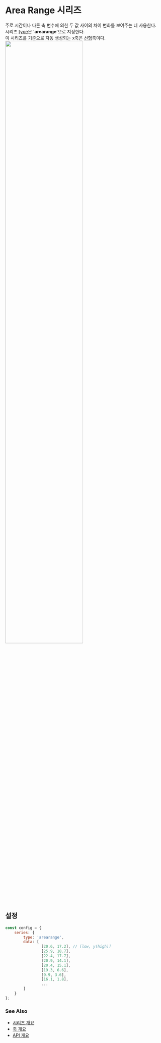 # Area Range 시리즈

주로 시간이나 다른 축 변수에 의한 두 값 사이의 차이 변화를 보여주는 데 사용한다.<br/>
시리즈 [type](/config/config/series#type)은 '**arearange**'으로 지정한다.<br/>
이 시리즈를 기준으로 자동 생성되는 x축은 [선형](/config/config/xAxis/linear)축이다.<br/>
<FiddleLink label="Try Area Range" href="https:/jsfiddle.net/gh/get/library/pure/realgrid/realchart-demo/tree/master/guide/series/arearange"/>
<img src="/images/guide/series/arearange-01.png" width="70%" className="border-img"/>

## 설정

```js
const config = {
    series: {
        type: 'arearange',
        data: [
                [20.6, 17.2], // [low, y(high)]
                [25.9, 18.7],
                [22.4, 17.7],
                [20.9, 14.1],
                [20.4, 15.1],
                [19.3, 6.6],
                [9.9, 3.6],
                [16.1, 1.8],
                ...
        ]
    }
};
```

### See Also

- [시리즈 개요](/guide/series)
- [축 개요](/guide/axes)
- [API 개요](/docs)

